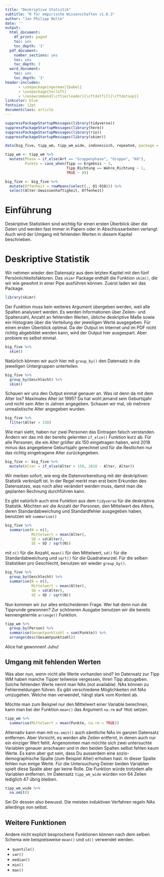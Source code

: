 ```yaml
---
title: "Deskriptive Statistik"
subtitle: "R für empirische Wissenschaften v1.0.3"
author: "Jan Philipp Nolte"
date: ''
output:
  html_document:
    df_print: paged
    toc: yes
    toc_depth: '3'
  pdf_document:
    number_sections: yes
    toc: yes
    toc_depth: 3
  word_document:
    toc: yes
    toc_depth: '3'
header-includes: 
      - \usepackage[ngerman]{babel}
      - \usepackage{tocloft}
      - \renewcommand{\cftsecleader}{\cftdotfill{\cftdotsep}} 
linkcolor: blue
fontsize: 12pt
documentclass: article
---
```


```r
suppressPackageStartupMessages(library(tidyverse))
suppressPackageStartupMessages(library(here))
suppressPackageStartupMessages(library(rio))
suppressPackageStartupMessages(library(skimr))

data(big_five, tipp_wm, tipp_wm_wide, indonesisch, repeated, package = "rBasics")

tipp_wm <- tipp_wm %>% 
  mutate(Phase = if_else(Art == "Gruppenphase", "Gruppe", "KO"),
         Punkte = case_when(Tipp == Ergebnis ~ 3,
                            Tipp_Richtung == Wahre_Richtung ~ 1,
                            TRUE ~ 0))

big_five <- big_five %>% 
  mutate(Offenheit = rowMeans(select(., O1:O10))) %>% 
  select(Alter:Gewissenhaftigkeit, Offenheit)
```

\newpage

# Einführung
Deskriptive Statistiken sind wichtig für einen ersten Überblick über die Daten und werden fast immer in Papern oder in Abschlussarbeiten verlangt. Auch wird der Umgang mit fehlenden Werten in diesem Kapitel beschrieben. 

# Deskriptive Statistik
Wir nehmen wieder den Datensatz aus dem letzten Kapitel mit den fünf Persönlichkeitsfaktoren. Das `skimr` Package enthält die Funktion `skim()`, die wir wie gewohnt in einer Pipe ausführen können. Zuerst laden wir das Package.
```r
library(skimr)
```

Der Funktion muss kein weiteres Argument übergeben werden, weil alle Spalten analysiert werden. Es werden Informationen über Zeilen- und Spaltenzahl, Anzahl an fehlenden Werten, übliche deskriptive Maße sowie ein Histogram über die Verteilung der jeweiligen Werte ausgegeben. Für einen ersten Überblick optimal. Da der Output im Internet und im PDF nicht richtig abgebildet werden kann, wird der Output hier ausgespart. Aber probiere es selbst einmal. 
```r
big_five %>% 
  skim()
```

Natürlich können wir auch hier mit `group_by()` den Datensatz in die jeweiligen Untergruppen unterteilen.
```r
big_five %>% 
  group_by(Geschlecht) %>% 
  skim()
```

Schauen wir uns den Output einmal genauer an. Was ist denn da mit dem Alter los? Maximales Alter ist 1995? Da hat wohl jemand sein Geburtsjahr und nicht sein Alter in Jahren angegeben. Schauen wir mal, ob mehrere unrealistische Alter angegeben wurden.
```r
big_five %>% 
  filter(Alter > 150) 
```

Wie man sieht, haben nur zwei Personen das Eintragen falsch verstanden. Ändern wir das mit der bereits gelernten `if_else()` Funktion kurz ab. Für alle Personen, die ein Alter größer als 150 eingetragen haben, wird 2018 minus das angegebene Geburtsjahr gerechnet und für die Restlichen nur das richtig eingetragene Alter zurückgegeben. 
```r
big_five <- big_five %>% 
  mutate(Alter = if_else(Alter > 150, 2018 - Alter, Alter)) 
```

Wir merken sofort, wie eng die Datenvorbereitung mit der deskriptiven Statistik verknüpft ist. In der Regel merkt man erst beim Erkunden des Datensatzes, was noch alles verändert werden muss, damit man die geplanten Rechnung durchführen kann. 

Es gibt natürlich auch eine Funktion aus dem `tidyverse` für die deskriptive Statistik. Möchten wir die Anzahl der Personen, den Mittelwert des Alters, deren Standardabweichung und Standardfehler ausgegeben haben, benutzen wir `summarise()`
```r
big_five %>% 
  summarise(N = n(), 
            Mittelwert = mean(Alter),
            SD = sd(Alter),
            SE = SD / sqrt(N))
```

mit `n()` für die Anzahl, `mean()` für den Mittelwert, `sd()` für die Standardabweichung und `sqrt()` für die Quadratwurzel. Für die selben Statistiken pro Geschlecht, benutzen wir wieder `group_by()`.
```r
big_five %>% 
  group_by(Geschlecht) %>% 
  summarise(N = n(), 
            Mittelwert = mean(Alter),
            SD = sd(Alter),
            SE = SD / sqrt(N))
```

Nun kommen wir zur alles entscheidenen Frage. Wer hat denn nun die Tipprunde gewonnen? Zur schöneren Ausgabe benutzen wir die bereits kennengelernte `arrange()` Funktion. 
```r
tipp_wm %>% 
  group_by(Person) %>% 
  summarise(Gesamtpunktzahl = sum(Punkte)) %>% 
  arrange(desc(Gesamtpunktzahl))
```

Alice hat gewonnen! Juhu! 

## Umgang mit fehlenden Werten
Was aber nun, wenn nicht alle Werte vorhanden sind? Im Datensatz zur Tipp WM haben manche Tipper teilweise vergessen, ihren Tipp abzugeben. Solche fehlenden Werte nennt man NAs (not available). NAs können zu Fehlermeldungen führen. Es gibt verschiedene Möglichkeiten mit NAs umzugehen. Welche man verwendet, hängt stark vom Kontext ab. 

Möchte man zum Beispiel nur den Mittelwert einer Variable berechnen, kann man bei der Funktion `mean()` das Argument `na.rm` auf `TRUE` setzen.
```r
tipp_wm %>% 
  summarise(Mittelwert = mean(Punkte, na.rm = TRUE))
```

Alternativ kann man mit `na.omit()` auch sämtliche NAs im ganzen Datensatz entfernen. Aber Vorsicht, es werden alle Zeilen entfernt, in denen auch nur ein einziger Wert fehlt. Angenommen man möchte sich zwei untersuchte Variablen genauer anschauen und in den beiden Spalten selbst fehlen kaum Werte. Es kann aber gut sein, dass Du ausserdem eine sozio-demographische Spalte (zum Beispiel Alter) erhoben hast. In dieser Spalte fehlen nun einige Werte. Für die Untersuchung Deiner beiden Variablen spielt diese Spalte aber gar keine Rolle. Die Funktion würde trotzdem alle Variablen entfernen. Im Datensatz `tipp_wm_wide` würden von 64 Zeilen lediglich 47 übrig bleiben.
```r
tipp_wm_wide %>% 
  na.omit() 
```

Sei Dir dessen also bewusst. Die meisten induktiven Verfahren regeln NAs allerdings von selbst.

## Weitere Funktionen
Andere nicht explizit besprochene Funktionen können nach dem selben Schema wie beispielsweise `mean()` und `sd()` verwendet werden.

* `quantile()`
* `var()`
* `median()`
* `min()`
* `max()`




